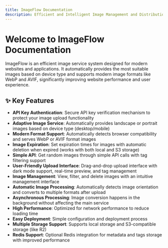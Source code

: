```yaml
---
title: ImageFlow Documentation
description: Efficient and Intelligent Image Management and Distribution System
---
```


# Welcome to ImageFlow Documentation

ImageFlow is an efficient image service system designed for modern websites and applications. It automatically provides the most suitable images based on device type and supports modern image formats like WebP and AVIF, significantly improving website performance and user experience.

<Cards>
  <Card title="Quick Start" href="/docs/en/quick-start" />
  <Card title="Key Features" href="#key-features" />
  <Card title="API Reference" href="/docs/en/api-reference" />
  <Card title="Configuration" href="/docs/en/configuration" />
</Cards>

## ✨ Key Features

- **API Key Authentication**: Secure API key verification mechanism to protect your image upload functionality
- **Adaptive Image Service**: Automatically provides landscape or portrait images based on device type (desktop/mobile)
- **Modern Format Support**: Automatically detects browser compatibility and serves WebP or AVIF format images
- **Image Expiration**: Set expiration times for images with automatic deletion when expired (works with both local and S3 storage)
- **Simple API**: Get random images through simple API calls with tag filtering support
- **User-Friendly Upload Interface**: Drag-and-drop upload interface with dark mode support, real-time preview, and tag management
- **Image Management**: View, filter, and delete images with an intuitive management interface
- **Automatic Image Processing**: Automatically detects image orientation and converts to multiple formats after upload
- **Asynchronous Processing**: Image conversion happens in the background without affecting the main service
- **High Performance**: Optimized for network performance to reduce loading time
- **Easy Deployment**: Simple configuration and deployment process
- **Multiple Storage Support**: Supports local storage and S3-compatible storage (like R2)
- **Redis Support**: Optional Redis integration for metadata and tags storage with improved performance 